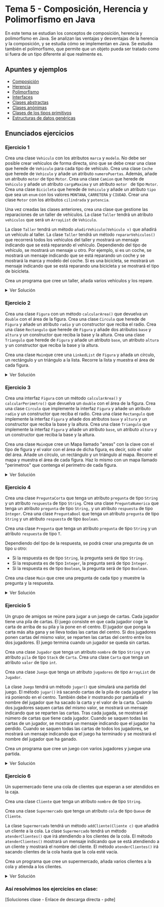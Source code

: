 
# Tema 5 - Composición, Herencia y Polimorfismo en Java

En este tema se estudian los conceptos de composición, herencia y polimorfismo en Java. 
Se analizan las ventajas y desventajas de la herencia y la composición, y se estudia cómo se implementan en Java. 
Se estudia también el polimorfismo, que permite que un objeto pueda ser tratado como si fuera de un tipo diferente al que realmente es.

## Apuntes y ejemplos

 - [Composición](./Apuntes%20y%20Ejemplos/0_composicion.mdx)
 - [Herencia](./Apuntes%20y%20Ejemplos/1_herencia.mdx)
 - [Polimorfismo](./Apuntes%20y%20Ejemplos/2_polimorfismo.mdx)
 - [Interfaces](./Apuntes%20y%20Ejemplos/3_interfaces.mdx)
 - [Clases abstractas](./Apuntes%20y%20Ejemplos/4_clases_abstractas.mdx)
 - [Clases anónimas](./Apuntes%20y%20Ejemplos/5_clases_anonimas.mdx)
 - [Clases de los tipos primitivos](./Apuntes%20y%20Ejemplos/6_clases_tipos_basicos.mdx)
 - [Estructuras de datos genéricas](./Apuntes%20y%20Ejemplos/7_estructuras_genericas.mdx)

## Enunciados ejercicios

### Ejercicio 1

Crea una clase `Vehiculo` con los atributos `marca` y `modelo`. No debe ser posible crear vehículos de forma directa, sino que se debe crear una clase que herede de `Vehiculo` para cada tipo de vehículo. 
Crea una clase `Coche` que herede de `Vehiculo` y añade un atributo `numeroPuertas`. Además, añade un atributo `motor` de tipo `Motor`.
Crea una clase `Camion` que herede de `Vehiculo` y añade un atributo `cargaMaxima` y un atributo `motor	` de tipo `Motor`.
Crea una clase `Bicicleta` que herede de `Vehiculo` y añade un atributo `tipo` que sea un `enum` con los valores `MONTANA`, `CARRETERA` y `CIUDAD`. 
Crear una clase `Motor` con los atributos `cilindrada` y `potencia`.

Una vez creadas las clases anteriores, crea una clase que gestione las reparaciones de un taller de vehículos.
La clase `Taller` tendrá un atributo `vehiculos` que será un `ArrayList` de `Vehiculo`.

La clase `Taller` tendrá un método `añadirVehiculo(Vehiculo v)` que añadirá un vehículo al taller.
La clase `Taller` tendrá un método `repararVehiculos()` que recorrerá todos los vehículos del taller y mostrará un mensaje indicando que se está reparando el vehículo.
Dependiendo del tipo de vehículo, se mostrará un mensaje u otro. Por ejemplo, si es un coche, se mostrará un mensaje indicando que se está reparando un coche y se mostrará la marca y modelo del coche. Si es una bicicleta, se mostrará un mensaje indicando que se está reparando una bicicleta y se mostrará el tipo de bicicleta.

Crea un programa que cree un taller, añada varios vehículos y los repare.

<details>
<summary>Ver Solución</summary>
    <Tabs defaultValue="vehiculo" groupId="ejercicio-1" values={[
        {label: 'Vehiculo.java', value: 'vehiculo',},
        {label: 'Coche.java', value: 'coche',},
        {label: 'Camion.java', value: 'camion',},
        {label: 'Bicicleta.java', value: 'bicicleta',},
        {label: 'Motor.java', value: 'motor',},
        {label: 'Taller.java', value: 'taller',},
        {label: 'Main.java', value: 'main',},
    ]}>
        <TabItem value="vehiculo">

```java
public abstract class Vehiculo {
    private String marca;
    private String modelo;

    public Vehiculo(String marca, String modelo) {
        this.marca = marca;
        this.modelo = modelo;
    }

    public String getMarca() {
        return marca;
    }

    public String getModelo() {
        return modelo;
    }
}
```

        </TabItem>
        <TabItem value="coche">

```java
public class Coche extends Vehiculo {
    private int numeroPuertas;
    private Motor motor;

    public Coche(String marca, String modelo, int numeroPuertas, Motor motor) {
        super(marca, modelo);
        this.numeroPuertas = numeroPuertas;
        this.motor = motor;
    }

    public int getNumeroPuertas() {
        return numeroPuertas;
    }

    public Motor getMotor() {
        return motor;
    }
}
```

        </TabItem>
        <TabItem value="camion">

```java
public class Camion extends Vehiculo {
    private int cargaMaxima;
    private Motor motor;

    public Camion(String marca, String modelo, int cargaMaxima, Motor motor) {
        super(marca, modelo);
        this.cargaMaxima = cargaMaxima;
        this.motor = motor;
    }

    public int getCargaMaxima() {
        return cargaMaxima;
    }

    public Motor getMotor() {
        return motor;
    }

}
```

        </TabItem>
        <TabItem value="bicicleta">

```java
public class Bicicleta extends Vehiculo {
    public enum Tipo {
        MONTANA, CARRETERA, CIUDAD
    }

    private Tipo tipo;

    public Bicicleta(String marca, String modelo, Tipo tipo) {
        super(marca, modelo);
        this.tipo = tipo;
    }

    public Tipo getTipo() {
        return tipo;
    }
}
```

        </TabItem>
        <TabItem value="motor">

```java
public class Motor {
    private int cilindrada;
    private int potencia;

    public Motor(int cilindrada, int potencia) {
        this.cilindrada = cilindrada;
        this.potencia = potencia;
    }

    public int getCilindrada() {
        return cilindrada;
    }

    public int getPotencia() {
        return potencia;
    }
}
```

        </TabItem>
        <TabItem value="taller">

```java
import java.util.ArrayList;

public class Taller {
    private ArrayList<Vehiculo> vehiculos;

    public Taller() {
        vehiculos = new ArrayList<>();
    }

    public void añadirVehiculo(Vehiculo v) {
        vehiculos.add(v);
    }

    public void repararVehiculos() {
        for (Vehiculo v : vehiculos) {
            if (v instanceof Coche) {
                System.out.println("Reparando coche: " + v.getMarca() + " " + v.getModelo());
            } else if (v instanceof Camion) {
                System.out.println("Reparando camión: " + v.getMarca() + " " + v.getModelo());
            } else if (v instanceof Bicicleta) {
                System.out.println("Reparando bicicleta: " + v.getMarca() + " " + v.getModelo() + " " + ((Bicicleta) v).getTipo());
            }
        }
    }
}
```

        </TabItem>
        <TabItem value="main">

```java
public class Main {
    public static void main(String[] args) {
        Taller taller = new Taller();
        Motor motorCoche = new Motor(2000, 150);
        Motor motorCamion = new Motor(5000, 300);
        Coche coche = new Coche("Seat", "Ibiza", 5, motorCoche);
        Camion camion = new Camion("Mercedes", "Actros", 20000, motorCamion);
        Bicicleta bicicleta = new Bicicleta("Orbea", "Alma", Bicicleta.Tipo.MONTANA);
        taller.añadirVehiculo(coche);
        taller.añadirVehiculo(camion);
        taller.añadirVehiculo(bicicleta);
        taller.repararVehiculos();
    }
}
```

        </TabItem>
    </Tabs>
</details>

### Ejercicio 2

Crea una clase `Figura` con un método `calcularArea()` que devuelva un `double` con el área de la figura.
Crea una clase `Circulo` que herede de `Figura` y añade un atributo `radio` y un constructor que reciba el radio.
Crea una clase `Rectangulo` que herede de `Figura` y añade dos atributos `base` y `altura` y un constructor que reciba la base y la altura.
Crea una clase `Triangulo` que herede de `Figura` y añade un atributo `base`, un atributo `altura` y un constructor que reciba la base y la altura.

Crea una clase `Main`que cree una `LinkedList` de `Figura` y añada un círculo, un rectángulo y un triángulo a la lista.
Recorre la lista y muestra el área de cada figura.

<details>
<summary>Ver Solución</summary>
    <Tabs defaultValue="figura" groupId="ejercicio-2" values={[
        {label: 'Figura.java', value: 'figura',},
        {label: 'Circulo.java', value: 'circulo',},
        {label: 'Rectangulo.java', value: 'rectangulo',},
        {label: 'Triangulo.java', value: 'triangulo',},
        {label: 'Main.java', value: 'main',},
    ]}>
        <TabItem value="figura">

```java
public abstract class Figura {
    public abstract double calcularArea();
}
```

        </TabItem>
        <TabItem value="circulo">

```java
public class Circulo extends Figura {
    private double radio;

    public Circulo(double radio) {
        this.radio = radio;
    }

    @Override
    public double calcularArea() {
        return Math.PI * radio * radio;
    }
}
```

        </TabItem>
        <TabItem value="rectangulo">

```java
public class Rectangulo extends Figura {
    private double base;
    private double altura;

    public Rectangulo(double base, double altura) {
        this.base = base;
        this.altura = altura;
    }

    @Override
    public double calcularArea() {
        return base * altura;
    }
}
```

        </TabItem>
        <TabItem value="triangulo">

```java
public class Triangulo extends Figura {
    private double base;
    private double altura;

    public Triangulo(double base, double altura) {
        this.base = base;
        this.altura = altura;
    }

    @Override
    public double calcularArea() {
        return base * altura / 2;
    }
}
```

        </TabItem>
        <TabItem value="main">

```java
import java.util.LinkedList;

public class Main {
    public static void main(String[] args) {
        LinkedList<Figura> figuras = new LinkedList<>();
        figuras.add(new Circulo(5));
        figuras.add(new Rectangulo(3, 4));
        figuras.add(new Triangulo(3, 4));
        for (Figura f : figuras) {
            System.out.println("Área: " + f.calcularArea());
        }
    }
}
```

        </TabItem>
    </Tabs>
</details>

### Ejercicio 3

Crea una interfaz `Figura` con un método `calcularArea()` y `calcularPerimetro()` que devuelva un `double` con el área de la figura.
Crea una clase `Circulo` que implemente la interfaz `Figura` y añade un atributo `radio` y un constructor que reciba el radio.
Crea una clase `Rectangulo` que implemente la interfaz `Figura` y añade dos atributos `base` y `altura` y un constructor que reciba la base y la altura.
Crea una clase `Triangulo` que implemente la interfaz `Figura` y añade un atributo `base`, un atributo `altura` y un constructor que reciba la base y la altura.

Crea una clase `Main`que cree un Mapa llamado "areas" con la clave con el tipo de figura y el valor con el área de dicha figura, es decir, solo el valor del área.
Añade un círculo, un rectángulo y un triángulo al mapa.
Recorre el mapa y muestra el área de cada figura.
Haz lo mismo con un mapa llamado "perimetros" que contenga el perímetro de cada figura.

<details>
<summary>Ver Solución</summary>
    <Tabs defaultValue="figura" groupId="ejercicio-3" values={[
        {label: 'Figura.java', value: 'figura',},
        {label: 'Circulo.java', value: 'circulo',},
        {label: 'Rectangulo.java', value: 'rectangulo',},
        {label: 'Triangulo.java', value: 'triangulo',},
        {label: 'Main.java', value: 'main',},
    ]}>
        <TabItem value="figura">

```java
public interface Figura {
    double calcularArea();
    double calcularPerimetro();
}

```

        </TabItem>
        <TabItem value="circulo">

```java
public class Circulo implements Figura {
    private double radio;

    public Circulo(double radio) {
        this.radio = radio;
    }

    @Override
    public double calcularArea() {
        return Math.PI * radio * radio;
    }

    @Override
    public double calcularPerimetro() {
        return 2 * Math.PI * radio;
    }
}
```

        </TabItem>
        <TabItem value="rectangulo">

```java
public class Rectangulo implements Figura {
    private double base;
    private double altura;

    public Rectangulo(double base, double altura) {
        this.base = base;
        this.altura = altura;
    }

    @Override
    public double calcularArea() {
        return base * altura;
    }

    @Override
    public double calcularPerimetro() {
        return 2 * base + 2 * altura;
    }
}
```

        </TabItem>
        <TabItem value="triangulo">

```java
public class Triangulo implements Figura {
    private double base;
    private double altura;

    public Triangulo(double base, double altura) {
        this.base = base;
        this.altura = altura;
    }

    @Override
    public double calcularArea() {
        return base * altura / 2;
    }

    @Override
    public double calcularPerimetro() {
        return base + 2 * Math.sqrt(altura * altura + base * base / 4);
    }
}
```

        </TabItem>
        <TabItem value="main">

```java
import java.util.HashMap;

public class Main {
    public static void main(String[] args) {
        HashMap<String, Double> areas = new HashMap<>();
        HashMap<String, Double> perimetros = new HashMap<>();
        Figura circulo = new Circulo(5);
        Figura rectangulo = new Rectangulo(3, 4);
        Figura triangulo = new Triangulo(3, 4);
        areas.put("Circulo", circulo.calcularArea());
        areas.put("Rectangulo", rectangulo.calcularArea());
        areas.put("Triangulo", triangulo.calcularArea());
        perimetros.put("Circulo", circulo.calcularPerimetro());
        perimetros.put("Rectangulo", rectangulo.calcularPerimetro());
        perimetros.put("Triangulo", triangulo.calcularPerimetro());
        for (String figura : areas.keySet()) {
            System.out.println("Área de " + figura + ": " + areas.get(figura));
        }
        for (String figura : perimetros.keySet()) {
            System.out.println("Perímetro de " + figura + ": " + perimetros.get(figura));
        }
    }
}
```

        </TabItem>
    </Tabs>
</details>

### Ejercicio 4

Crea una clase `PreguntaCorta` que tenga un atributo `pregunta` de tipo `String` y un atributo `respuesta` de tipo `String`.
Crea una clase `PreguntaNumerica` que tenga un atributo `pregunta` de tipo `String,` y un atributo `respuesta` de tipo `Integer`.
Crea una clase `PreguntaBool` que tenga un atributo `pregunta` de tipo `String` y un atributo `respuesta` de tipo `Boolean`.

Crea una clase `Pregunta` que tenga un atributo `pregunta` de tipo `String` y un atributo `respuesta` de tipo `T`.

Dependiendo del tipo de la respuesta, se podrá crear una pregunta de un tipo u otro:

- Si la respuesta es de tipo `String`, la pregunta será de tipo `String`.
- Si la respuesta es de tipo `Integer`, la pregunta será de tipo `Integer`.
- Si la respuesta es de tipo `Boolean`, la pregunta será de tipo `Boolean`.

Crea una clase `Main` que cree una pregunta de cada tipo y muestre la pregunta y la respuesta.

<details>
<summary>Ver Solución</summary>
    <Tabs defaultValue="pregunta" groupId="ejercicio-4" values={[
        {label: 'PreguntaCorta.java', value: 'pregunta',},
        {label: 'PreguntaNumerica.java', value: 'respuesta_numerica',},
        {label: 'PreguntaBool.java', value: 'respuesta_booleana',},
        {label: 'Pregunta.java', value: 'pregunta_trivial',},
        {label: 'Main.java', value: 'main',},
    ]}>
        <TabItem value="pregunta">

```java
public class PreguntaCorta {
    private String pregunta;
    private String respuesta;

    public PreguntaCorta(String pregunta, String respuesta) {
        this.pregunta = pregunta;
        this.respuesta = respuesta;
    }

    public String getPregunta() {
        return pregunta;
    }

    public String getRespuesta() {
        return respuesta;
    }
}
```

        </TabItem>
        <TabItem value="respuesta_numerica">

```java
public class PreguntaNumerica {
    private String pregunta;
    private Integer respuesta;

    public PreguntaNumerica(String pregunta, Integer respuesta) {
        this.pregunta = pregunta;
        this.respuesta = respuesta;
    }

    public String getPregunta() {
        return pregunta;
    }

    public Integer getRespuesta() {
        return respuesta;
    }
}
```

        </TabItem>
        <TabItem value="respuesta_booleana">

```java
public class PreguntaBool {
    private String pregunta;
    private Boolean respuesta;

    public PreguntaBool(String pregunta, Boolean respuesta) {
        this.pregunta = pregunta;
        this.respuesta = respuesta;
    }

    public String getPregunta() {
        return pregunta;
    }

    public Boolean getRespuesta() {
        return respuesta;
    }
}
```

        </TabItem>
        <TabItem value="pregunta_trivial">

```java
public class Pregunta<T> {
    private String pregunta;
    private T respuesta;

    public Pregunta(String pregunta, T respuesta) {
        this.pregunta = pregunta;
        this.respuesta = respuesta;
    }

    public String getPregunta() {
        return pregunta;
    }

    public T getRespuesta() {
        return respuesta;
    }
}
```

        </TabItem>
        <TabItem value="main">

```java
public class Main {
    public static void main(String[] args) {
        PreguntaCorta preguntaCorta = new PreguntaCorta("¿Capital de Italia?", "Roma");
        PreguntaNumerica preguntaNumerica = new PreguntaNumerica("¿Cuánto es 2 + 2?", 4);
        PreguntaBool preguntaBooleana = new PreguntaBool("¿Es Madrid la capital de Italia?", false);
        Pregunta<String> preguntaCorta = new Pregunta<>("¿Capital de Portugal?", "Lisboa");
        Pregunta<Integer> preguntaNumerica = new Pregunta<>("¿Cuánto es 2 + 6?", 8);
        Pregunta<Boolean> preguntaBooleana = new Pregunta<>("¿Es Oporto la capital de Portugal?", false);.
        System.out.println("Preguntas no genéricas:");
        System.out.println(preguntaCorta.getPregunta() + " Respuesta: " + preguntaCorta.getRespuesta());
        System.out.println(preguntaNumerica.getPregunta() + " Respuesta: " + preguntaNumerica.getRespuesta());
        System.out.println(preguntaBooleana.getPregunta() + " Respuesta: " + preguntaBooleana.getRespuesta());
        System.out.println("Preguntas genéricas:");
        System.out.println(preguntaCorta.getPregunta() + " Respuesta: " + preguntaCorta.getRespuesta());
        System.out.println(preguntaNumerica.getPregunta() + " Respuesta: " + preguntaNumerica.getRespuesta());
        System.out.println(preguntaBooleana.getPregunta() + " Respuesta: " + preguntaBooleana.getRespuesta());
    }
}
```

        </TabItem>
    </Tabs>
</details>

### Ejercicio 5

Un grupo de amigos se reúne para jugar a un juego de cartas. Cada jugador tiene una pila de cartas.
El juego consiste en que cada jugador coge la carta de arriba de su pila y la pone en el centro.
El jugador que ponga la carta más alta gana y se lleva todas las cartas del centro.
Si dos jugadores ponen cartas del mismo valor, se reparten las cartas del centro entre los dos jugadores.
El juego termina cuando un jugador se queda sin cartas.

Crea una clase `Jugador` que tenga un atributo `nombre` de tipo `String` y un atributo `pila` de tipo `Stack` de `Carta`.
Crea una clase `Carta` que tenga un atributo `valor` de tipo `int`.

Crea una clase `Juego` que tenga un atributo `jugadores` de tipo `ArrayList` de `Jugador`.

La clase `Juego` tendrá un método `jugar()` que simulará una partida del juego.
El método `jugar()` irá sacando cartas de la pila de cada jugador y las irá poniendo en el centro.
También debe ir mostrando por pantalla el nombre del jugador que ha sacado la carta y el valor de la carta.
Cuando dos jugadores saquen cartas del mismo valor, se mostrará un mensaje indicando que se reparten las cartas.
Tras cada jugada, se mostrará el número de cartas que tiene cada jugador.
Cuando se saquen todas las cartas de un jugador, se mostrará un mensaje indicando que el jugador ha perdido.
Cuando se saquen todas las cartas de todos los jugadores, se mostrará un mensaje indicando que el juego ha terminado y se mostrará el nombre del jugador que ha ganado. 

Crea un programa que cree un juego con varios jugadores y juegue una partida.

<details>
<summary>Ver Solución</summary>
    <Tabs defaultValue="jugador" groupId="ejercicio-5" values={[
        {label: 'Jugador.java', value: 'jugador',},
        {label: 'Carta.java', value: 'carta',},
        {label: 'Juego.java', value: 'juego',},
        {label: 'Main.java', value: 'main',},
    ]}>
        <TabItem value="jugador">

```java
import java.util.Stack;

public class Jugador {
    private String nombre;
    private Stack<Carta> pila;

    public Jugador(String nombre, Stack<Carta> pila) {
        this.nombre = nombre;
        this.pila = pila;
    }

    public String getNombre() {
        return nombre;
    }

    public Stack<Carta> getPila() {
        return pila;
    }
}
```

        </TabItem>
        <TabItem value="carta">

```java
public class Carta {
    private int valor;

    public Carta(int valor) {
        this.valor = valor;
    }

    public int getValor() {
        return valor;
    }
}
```

        </TabItem>
        <TabItem value="juego">

```java
import java.util.ArrayList;
import java.util.Stack;

public class Juego {
    private ArrayList<Jugador> jugadores;

    public Juego(ArrayList<Jugador> jugadores) {
        this.jugadores = jugadores;
    }

    public void jugar() {
        Stack<Carta> centro = new Stack<>();
        boolean fin = false;
        while (!fin) {
            Carta carta = null;
            for (Jugador jugador : jugadores) {
                if (!jugador.getPila().isEmpty()) {
                    carta = jugador.getPila().pop();
                    centro.push(carta);
                    System.out.println(jugador.getNombre() + " ha sacado la carta " + carta.getValor());
                }
            }
            if (carta != null) {
                boolean empate = false;
                for (Jugador jugador : jugadores) {
                    if (!jugador.getPila().isEmpty() && jugador.getPila().peek().getValor() == carta.getValor()) {
                        empate = true;
                    }
                }
                if (empate) {
                    System.out.println("Empate. Se reparten las cartas.");
                    for (Jugador jugador : jugadores) {
                        while (!centro.isEmpty()) {
                            jugador.getPila().push(centro.pop());
                        }
                    }
                } else {
                    Jugador ganador = null;
                    int max = 0;
                    for (Jugador jugador : jugadores) {
                        if (!jugador.getPila().isEmpty() && jugador.getPila().peek().getValor() > max) {
                            max = jugador.getPila().peek().getValor();
                            ganador = jugador;
                        }
                    }
                    if (ganador != null) {
                        System.out.println("Gana " + ganador.getNombre());
                        while (!centro.isEmpty()) {
                            ganador.getPila().push(centro.pop());
                        }
                    }
                }
                for (Jugador jugador : jugadores) {
                    System.out.println(jugador.getNombre() + " tiene " + jugador.getPila().size() + " cartas.");
                    if (jugador.getPila().isEmpty()) {
                        System.out.println(jugador.getNombre() + " ha perdido.");
                        fin = true;
                    }
                }
            } else {
                fin = true;
            }
        }
        Jugador ganador = null;
        int max = 0;
        for (Jugador jugador : jugadores) {
            if (jugador.getPila().size() > max) {
                max = jugador.getPila().size();
                ganador = jugador;
            }
        }
        System.out.println("El juego ha terminado. Gana " + ganador.getNombre());
    }

}
```

        </TabItem>
        <TabItem value="main">

```java
import java.util.ArrayList;
import java.util.Stack;

public class Main {
    public static void main(String[] args) {
        Stack<Carta> pila1 = new Stack<>();
        pila1.push(new Carta(1));
        pila1.push(new Carta(2));
        pila1.push(new Carta(3));
        pila1.push(new Carta(4));
        Stack<Carta> pila2 = new Stack<>();
        pila2.push(new Carta(5));
        pila2.push(new Carta(6));
        pila2.push(new Carta(7));
        pila2.push(new Carta(8));
        ArrayList<Jugador> jugadores = new ArrayList<>();
        jugadores.add(new Jugador("Jugador 1", pila1));
        jugadores.add(new Jugador("Jugador 2", pila2));
        Juego juego = new Juego(jugadores);
        juego.jugar();
    }
}
```

        </TabItem>
    </Tabs>
</details>


### Ejercicio 6

Un supermercado tiene una cola de clientes que esperan a ser atendidos en la caja.

Crea una clase `Cliente` que tenga un atributo `nombre` de tipo `String`.

Crea una clase `Supermercado` que tenga un atributo `cola` de tipo `Queue` de `Cliente`.

La clase `Supermercado` tendrá un método `addCliente(Cliente c)` que añadirá un cliente a la cola.
La clase `Supermercado` tendrá un método `atenderClientes()` que irá atendiendo a los clientes de la cola.
El método `atenderClientes()` mostrará un mensaje indicando que se está atendiendo a un cliente y mostrará el nombre del cliente.
El método `atenderClientes()` irá sacando clientes de la cola hasta que la cola esté vacía.

Crea un programa que cree un supermercado, añada varios clientes a la cola y atienda a los clientes.

<details>
<summary>Ver Solución</summary>
    <Tabs defaultValue="cliente" groupId="ejercicio-6" values={[
        {label: 'Cliente.java', value: 'cliente'},
        {label: 'Supermercado.java', value: 'supermercado'},
        {label: 'Main.java', value: 'main'},
    ]}>
        <TabItem value="cliente">

```java
public class Cliente {
    private String nombre;

    public Cliente(String nombre) {
        this.nombre = nombre;
    }

    public String getNombre() {
        return nombre;
    }
}
```

        </TabItem>
        <TabItem value="supermercado">

```java
import java.util.LinkedList;
import java.util.Queue;

public class Supermercado {
    private Queue<Cliente> cola;

    public Supermercado() {
        cola = new LinkedList<>();
    }

    public void addCliente(Cliente c) {
        cola.add(c);
    }

    public void atenderClientes() {
        while (!cola.isEmpty()) {
            Cliente c = cola.poll();
            System.out.println("Atendiendo a " + c.getNombre());
        }
    }
}
```

        </TabItem>
        <TabItem value="main">

```java

public class Main {
    public static void main(String[] args) {
        Supermercado supermercado = new Supermercado();
        supermercado.addCliente(new Cliente("Juan"));
        supermercado.addCliente(new Cliente("María"));
        supermercado.addCliente(new Cliente("Pedro"));
        supermercado.atenderClientes();
    }
}
```

        </TabItem>
    </Tabs>
</details>



### Así resolvimos los ejercicios en clase:
[Soluciones clase - Enlace de descarga directa - pdte]
